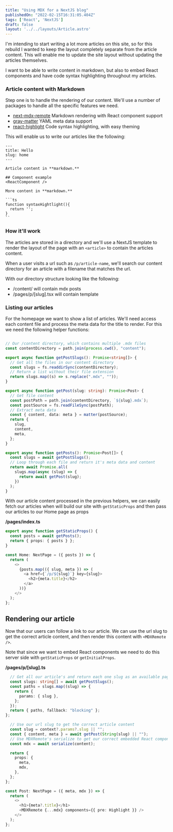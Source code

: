 ```yaml
---
title: "Using MDX for a NextJS blog"
publishedOn: "2022-02-15T16:31:05.404Z"
tags: ['React', 'NextJS']
draft: false
layout: '../../layouts/Article.astro'
---
```


I'm intending to start writing a lot more articles on this site, so for this rebuild I wanted to keep the layout completely separate from the article content. This will enable me to update the site layout without updating the articles themselves.

I want to be able to write content in markdown, but also to embed React components and have code syntax highlighting throughout my articles.

### Article content with Markdown

Step one is to handle the rendering of our content. We'll use a number of packages to handle all the specific features we need.

- [next-mdx-remote](https://www.npmjs.com/package/next-mdx-remote) Markdown rendering with React component support
- [gray-matter](https://www.npmjs.com/package/gray-matter) YAML meta data support
- [react-highlight](https://www.npmjs.com/package/react-highlight) Code syntax highlighting, with easy theming

This will enable us to write our articles like the following:

````
---
title: Hello
slug: home
---

Article content in **markdown.**

## Component example
<ReactComponent />

More content in **markdown.**

```ts
function syntaxHightlight(){
  return '';
}
``
````

### How it'll work

The articles are stored in a directory and we'll use a NextJS template to render the layout of the page with an `<article>` to contain the articles content.

When a user visits a url such as `/p/article-name`, we'll search our content directory for an article with a filename that matches the url.

With our directory structure looking like the following:

- /content/ will contain mdx posts
- /pages/p/[slug].tsx will contain template

### Listing our articles

For the homepage we want to show a list of articles. We'll need access each content file and process the meta data for the title to render. For this we need the following helper functions:

```ts

// Our /content directory, which contains multiple .mdx files
const contentDirectory = path.join(process.cwd(), "content");

export async function getPostSlugs(): Promise<string[]> {
  // Get all the files in our content directory
  const slugs = fs.readdirSync(contentDirectory);
  // Return a list without their file extension
  return slugs.map((s) => s.replace(".mdx", ""));
}

export async function getPost(slug: string): Promise<Post> {
  // Get file content
  const postPath = path.join(contentDirectory, `${slug}.mdx`);
  const postSource = fs.readFileSync(postPath);
  // Extract meta data
  const { content, data: meta } = matter(postSource);
  return {
    slug,
    content,
    meta,
  };
}

export async function getPosts(): Promise<Post[]> {
  const slugs = await getPostSlugs();
  // Loop through each file and return it's meta data and content
  return await Promise.all(
    slugs.map(async (slug) => {
      return await getPost(slug);
    })
  );
}
```

With our article content processed in the previous helpers, we can easily fetch our articles when will build our site with `getStaticProps` and then pass our articles to our Home page as props

**/pages/index.ts**

```ts
export async function getStaticProps() {
  const posts = await getPosts();
  return { props: { posts } };
}

const Home: NextPage = ({ posts }) => {
  return (
    <>
      {posts.map(({ slug, meta }) => (
        <a href={`/p/${slug}`} key={slug}>
          <h2>{meta.title}</h2>
        </a>
      ))}
    </>
  );
};
```

## Rendering our article

Now that our users can follow a link to our article. We can use the url slug to get the correct article content, and then render this content with `<MDXRemote />`.

Note that since we want to embed React components we need to do this server side with `getStaticProps` or `getInitialProps`.

**/pages/p/[slug].ts**

```ts
  // Get all our article's and return each one slug as an available page url
  const slugs: string[] = await getPostSlugs();
  const paths = slugs.map((slug) => {
    return {
      params: { slug },
    };
  });
  return { paths, fallback: "blocking" };
};

  // Use our url slug to get the correct article content
  const slug = context?.params?.slug || "";
  const { content, meta } = await getPost(String(slug) || "");
  // Use MDXRemote's serialize to get our correct embedded React components
  const mdx = await serialize(content);

  return {
    props: {
      meta,
      mdx,
    },
  };
};

const Post: NextPage = ({ meta, mdx }) => {
  return (
    <>
      <h1>{meta?.title}</h1>
      <MDXRemote {...mdx} components={{ pre: Highlight }} />
    </>
  );
};

```
